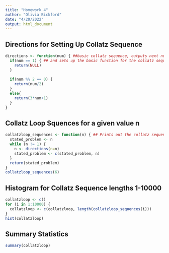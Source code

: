 ```yaml
---
title: "Homework 4"
author: "Olivia Bickford"
date: "4/20/2022"
output: html_document
---
```



## Directions for Setting Up Collatz Sequence

```r
directions <- function(num) { ##basic collatz sequence, outputs next number in the sequence
  if(num == 1) { ## and sets up the basic function for the collatz sequence
    return(NULL)
  } 
  
  if(num %% 2 == 0) {
    return(num/2)
  } 
  else{
    return(3*num+1)
  }
}
```


## Collatz Loop Squences for a given value n

```r
collatzloop_sequences <- function(n) { ## Prints out the collatz sequence for a given n value 
  stated_problem <- n
  while (n != 1) {
    n <- directions(n=n)
    stated_problem <- c(stated_problem, n)
  }
  return(stated_problem)
}
collatzloop_sequences(6)
```


## Histogram for Collatz Sequence lengths 1-10000

```r
collatzloop <- c()
for (i in 1:10000) {
  collatzloop <- c(collatzloop, length(collatzloop_sequences(i)))
}
hist(collatzloop)
```


## Summary Statistics 

```r
summary(collatzloop)
```





